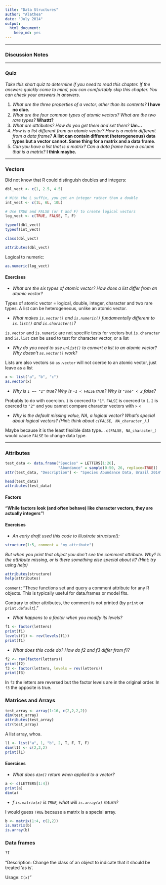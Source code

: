 ```yaml
---
title: "Data Structures"
author: "Alathea"
date: "July 2014"
output:
  html_document:
    keep_md: yes
---
```


***

### Discussion Notes

***

### Quiz

*Take this short quiz to determine if you need to read this chapter. If the answers quickly come to mind, you can comfortably skip this chapter. You can check your answers in answers.*

1.  *What are the three properties of a vector, other than its contents?* **I have no clue.**
1.  *What are the four common types of atomic vectors? What are the two rare types?* **Whattt?**
1.  *What are attributes? How do you get them and set them?* **Um...**
1.  *How is a list different from an atomic vector? How is a matrix different from a data frame?* **A list can contain different (heterogeneous) data types but a vector cannot.  Same thing for a matrix and a data frame.**
1.  *Can you have a list that is a matrix? Can a data frame have a column that is a matrix?* **I think maybe.**

***

### Vectors

Did not know that R could distinguish doubles and integers:

```r
dbl_vect <- c(1, 2.5, 4.5)

# With the L suffix, you get an integer rather than a double
int_vect <- c(1L, 6L, 10L)

# Use TRUE and FALSE (or T and F) to create logical vectors
log_vect <- c(TRUE, FALSE, T, F)

typeof(dbl_vect)
typeof(int_vect)

class(dbl_vect)

attributes(dbl_vect)
```

Logical to numeric:

```r
as.numeric(log_vect)
```

#### Exercises

- *What are the six types of atomic vector? How does a list differ from an atomic vector?*

Types of atomic vector = logical, double, integer, character and two rare types.  A list can be heterogeneous, unlike an atomic vector.

- *What makes `is.vector()` and `is.numeric()` fundamentally different to `is.list()` and `is.character()`?*

`is.vector` and `is.numeric` are not specific tests for vectors but `is.character` and `is.list` can be used to test for character vector, or a list

- *Why do you need to use `unlist()` to convert a list to an atomic vector? Why doesn’t `as.vector()` work?*

Lists are also vectors so `as.vector` will not coerce to an atomic vector, just leave as a list

```r
x <- list("a", "b", "c")
as.vector(x)
```

-  *Why is `1 == "1"` true? Why is `-1 < FALSE` true? Why is `"one" < 2` false?*

Probably to do with coercion.  `1` is coerced to `"1"`.  `FALSE` is coerced to `1`.  `2` is coerced to `"2"` and you cannot compare character vectors with `>` `<`

- *Why is the default missing value, NA, a logical vector? What’s special about logical vectors? (Hint: think about `c(FALSE, NA_character_)`.)*

Maybe because it is the least flexible data type... `c(FALSE, NA_character_)` would cause `FALSE` to change data type.

***

### Attributes

```r
test_data <- data.frame("Species" = LETTERS[1:26], 
                        "Abundance" = sample(0:50, 26, replace=TRUE))
attr(test_data, "Description") <- "Species Abundance Data, Brazil 2014"

head(test_data)
attributes(test_data)
```

#### Factors

**"While factors look (and often behave) like character vectors, they are actually integers"**!

#### Exercises

- *An early draft used this code to illustrate structure():*

```r
structure(1:5, comment = "my attribute")
```

*But when you print that object you don’t see the comment attribute. Why? Is the attribute missing, or is there something else special about it? (Hint: try using help)*

```r
attributes(structure)
help(attributes)
```

`comment`: "These functions set and query a comment attribute for any R objects. This is typically useful for data.frames or model fits.

Contrary to other attributes, the comment is not printed (by `print` or `print.default`)."

- *What happens to a factor when you modify its levels?*

```r
f1 <- factor(letters)
print(f1)
levels(f1) <- rev(levels(f1))
print(f1)
```

- *What does this code do? How do f2 and f3 differ from f1?*

```r
f2 <- rev(factor(letters))
print(f2)
f3 <- factor(letters, levels = rev(letters))
print(f3)
```

In `f2` the letters are reversed but the factor levels are in the original order.  In `f3` the opposite is true.

### Matrices and Arrays

```r
test_array <- array(1:16, c(2,2,2,2))
dim(test_array)
attributes(test_array)
str(test_array)
```

A list array, whoa.

```r
l1 <- list("a", 1, "b", 2, T, F, T, F)
dim(l1) <- c(2,2,2)
print(l1)
```

#### Exercises

- *What does `dim()` return when applied to a vector?*

```r
a <- c(LETTERS[1:4])
print(a)
dim(a)
```

- *f `is.matrix(x)` is `TRUE`, what will `is.array(x)` return?*

I would guess `TRUE` because a matrix is a special array.

```r
b <- matrix(1:4, c(2,2))
is.matrix(b)
is.array(b)
```

### Data frames

```r
?I
```

"Description: Change the class of an object to indicate that it should be treated ‘as is’.

Usage: `I(x)`"

